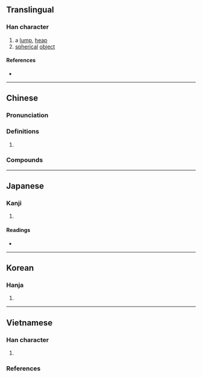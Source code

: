 {{character info}}
==Translingual==

===Han character===
{{Han char|rn=32|rad=土|as=05|sn=8|four=43111|canj=GJP|ids=⿰土它}}

# a [[lump]], [[heap]]
# [[spherical]] [[object]]

====References====
* {{Han ref|kx=0226.200|dkj=04974|dj=0461.320|hdz=10435.060|uh=5768|ud=22376|bh=CC40|bd=52288}}

----

==Chinese==
{{zh-forms}}

===Pronunciation===
{{zh-pron
|m=tuó
|c=to4
|cat=
}}

===Definitions===
{{zh-hanzi}}

# {{rfdef|zh}}

===Compounds===
{{zh-der|一坨|冰坨|坨子|坨里|鹽坨子}}

----

==Japanese==

===Kanji===
{{ja-kanji|grade=|rs=土05}}

# {{rfdef|ja|sort=土05}}

====Readings====
* {{ja-readings|on=[[い]] (i), [[た]] (ta), [[だ]] (da)|kun=[[けわしい]] (kewashii)}}

----

==Korean==

===Hanja===
{{ko-hanja|hangeul=이|rv=i|mr=i}}

# {{rfdef|ko|sort=土05}}

----

==Vietnamese==

===Han character===
{{vi-readings|rs=土05
|hanviet=đà-gdhn;tvctdhv;hvttd
|phienthiet=
|nom=đà-gdhn
}}

# {{han tu form of|đà|used to designate [[heap]]s or small spherical objects}}

===References===
<references/>